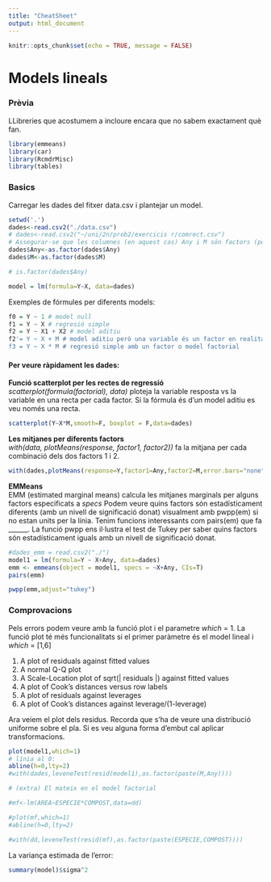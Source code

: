 ```yaml
---
title: "CheatSheet"
output: html_document
---
```


```r
knitr::opts_chunk$set(echo = TRUE, message = FALSE)
```

# Models lineals

### Prèvia
LLibreries que acostumem a incloure encara que no sabem exactament què fan.
```r
library(emmeans)
library(car)
library(RcmdrMisc)
library(tables)
```

### Basics
Carregar les dades del fitxer data.csv i plantejar un model.

```r
setwd('.')
dades<-read.csv2("./data.csv")
# dades<-read.csv2("~/uni/2n/prob2/exercicis r/comrect.csv")
# Assegurar-se que les columnes (en aquest cas) Any i M són factors (poden no carregar-se automàticament com a factors si són números com passa a Any)
dades$Any<-as.factor(dades$Any)
dades$M<-as.factor(dades$M)

# is.factor(dades$Any)

model = lm(formula=Y~X, data=dades)
```

Exemples de fórmules per diferents models:

```r
f0 = Y ~ 1 # model null
f1 = Y ~ X # regresió simple
f2 = Y ~ X1 + X2 # model aditiu
f2'= Y ~ X + M # model aditiu però una variable és un factor en realitat
f3 = Y ~ X * M # regresió simple amb un factor o model factorial
```


#### Per veure ràpidament les dades:  
__Funció scatterplot per les rectes de regressió__\
*scatterplot(formula(factorial), data)* ploteja la variable resposta vs la variable en una recta per cada factor. Si la fórmula és d'un model aditiu es veu només una recta.


```r
scatterplot(Y~X*M,smooth=F, boxplot = F,data=dades)
```

__Les mitjanes per diferents factors__\
*with(data, plotMeans(response, factor1, factor2))* fa la mitjana per cada combinació dels dos factors 1 i 2.

```r
with(dades,plotMeans(response=Y,factor1=Any,factor2=M,error.bars="none",level=0.95))
```


__EMMeans__\
EMM (estimated marginal means) calcula les mitjanes marginals per alguns factors especificats a *specs*
Podem veure quins factors són estadísticament diferents (amb un nivell de significació donat) visualment amb pwpp(em) si no estan units per la línia. Tenim funcions interessants com pairs(em) que  fa ______. La funció pwpp ens il·lustra el test de Tukey per saber quins factors són estadísticament iguals amb un nivell de significació donat.

```r
#dades_emm = read.csv2("./")
model1 = lm(formula=Y ~ X+Any, data=dades)
emm <- emmeans(object = model1, specs = ~X+Any, CIs=T)
pairs(emm)

pwpp(emm,adjust="tukey")
```

### Comprovacions

Pels errors podem veure amb la funció plot i el parametre *which* = 1.
La funció plot té més funcionalitats si el primer paràmetre és el model lineal i *which* = [1,6]


1. A plot of residuals against fitted values\
2. A normal Q-Q plot\
3. A Scale-Location plot of sqrt(| residuals |) against fitted values\
4. A plot of Cook's distances versus row labels\
5. A plot of residuals against leverages\
6. A plot of Cook's distances against leverage/(1-leverage)\

Ara veiem el plot dels residus. Recorda que s'ha de veure una distribució uniforme sobre el pla. Si es veu alguna forma d'embut cal aplicar transformacions.

```r
plot(model1,which=1)
# línia al 0:
abline(h=0,lty=2)
#with(dades,leveneTest(resid(model1),as.factor(paste(M,Any))))

# (extra) El mateix en el model factorial

#mf<-lm(AREA~ESPECIE*COMPOST,data=dd)

#plot(mf,which=1)
#abline(h=0,lty=2)

#with(dd,leveneTest(resid(mf),as.factor(paste(ESPECIE,COMPOST))))
```

La variança estimada de l'error:
```r
summary(model)$sigma^2
```
